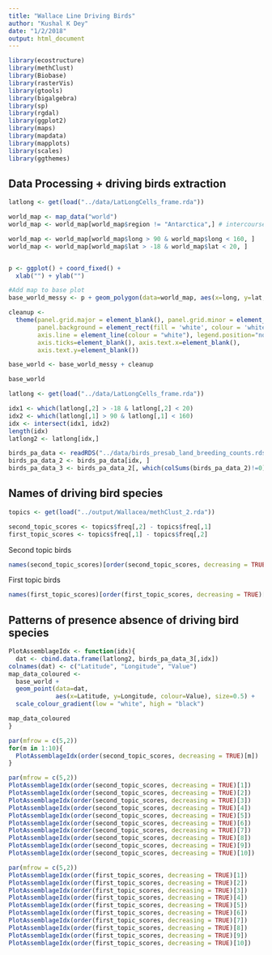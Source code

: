 ```yaml
---
title: "Wallace Line Driving Birds"
author: "Kushal K Dey"
date: "1/2/2018"
output: html_document
---
```


```r
library(ecostructure)
library(methClust)
library(Biobase)
library(rasterVis)
library(gtools)
library(bigalgebra)
library(sp)
library(rgdal)
library(ggplot2)
library(maps)
library(mapdata)
library(mapplots)
library(scales)
library(ggthemes)

```

## Data Processing + driving birds extraction

```r
latlong <- get(load("../data/LatLongCells_frame.rda"))
```

```r
world_map <- map_data("world")
world_map <- world_map[world_map$region != "Antarctica",] # intercourse antarctica

world_map <- world_map[world_map$long > 90 & world_map$long < 160, ]
world_map <- world_map[world_map$lat > -18 & world_map$lat < 20, ]


p <- ggplot() + coord_fixed() +
  xlab("") + ylab("")

#Add map to base plot
base_world_messy <- p + geom_polygon(data=world_map, aes(x=long, y=lat, group=group), colour="light green", fill="light green")

cleanup <- 
  theme(panel.grid.major = element_blank(), panel.grid.minor = element_blank(), 
        panel.background = element_rect(fill = 'white', colour = 'white'), 
        axis.line = element_line(colour = "white"), legend.position="none",
        axis.ticks=element_blank(), axis.text.x=element_blank(),
        axis.text.y=element_blank())

base_world <- base_world_messy + cleanup

base_world

```

```r
latlong <- get(load("../data/LatLongCells_frame.rda"))
```

```r
idx1 <- which(latlong[,2] > -18 & latlong[,2] < 20)
idx2 <- which(latlong[,1] > 90 & latlong[,1] < 160)
idx <- intersect(idx1, idx2)
length(idx)
latlong2 <- latlong[idx,]
```

```r
birds_pa_data <- readRDS("../data/birds_presab_land_breeding_counts.rds")
birds_pa_data_2 <- birds_pa_data[idx, ]
birds_pa_data_3 <- birds_pa_data_2[, which(colSums(birds_pa_data_2)!=0)]
```


## Names of driving bird species

```r
topics <- get(load("../output/Wallacea/methClust_2.rda"))
```

```r
second_topic_scores <- topics$freq[,2] - topics$freq[,1]
first_topic_scores <- topics$freq[,1] - topics$freq[,2]
```

Second topic birds 

```r
names(second_topic_scores)[order(second_topic_scores, decreasing = TRUE)[1:10]]

```

First topic birds 

```r
names(first_topic_scores)[order(first_topic_scores, decreasing = TRUE)[1:10]]
```

## Patterns of presence absence of driving bird species

```r
PlotAssemblageIdx <- function(idx){
  dat <- cbind.data.frame(latlong2, birds_pa_data_3[,idx])
colnames(dat) <- c("Latitude", "Longitude", "Value")
map_data_coloured <- 
  base_world +
  geom_point(data=dat, 
             aes(x=Latitude, y=Longitude, colour=Value), size=0.5) +
  scale_colour_gradient(low = "white", high = "black") 

map_data_coloured
}

```

```r
par(mfrow = c(5,2))
for(m in 1:10){
  PlotAssemblageIdx(order(second_topic_scores, decreasing = TRUE)[m])
}
```

```r
par(mfrow = c(5,2))
PlotAssemblageIdx(order(second_topic_scores, decreasing = TRUE)[1])
PlotAssemblageIdx(order(second_topic_scores, decreasing = TRUE)[2])
PlotAssemblageIdx(order(second_topic_scores, decreasing = TRUE)[3])
PlotAssemblageIdx(order(second_topic_scores, decreasing = TRUE)[4])
PlotAssemblageIdx(order(second_topic_scores, decreasing = TRUE)[5])
PlotAssemblageIdx(order(second_topic_scores, decreasing = TRUE)[6])
PlotAssemblageIdx(order(second_topic_scores, decreasing = TRUE)[7])
PlotAssemblageIdx(order(second_topic_scores, decreasing = TRUE)[8])
PlotAssemblageIdx(order(second_topic_scores, decreasing = TRUE)[9])
PlotAssemblageIdx(order(second_topic_scores, decreasing = TRUE)[10])
```

```r
par(mfrow = c(5,2))
PlotAssemblageIdx(order(first_topic_scores, decreasing = TRUE)[1])
PlotAssemblageIdx(order(first_topic_scores, decreasing = TRUE)[2])
PlotAssemblageIdx(order(first_topic_scores, decreasing = TRUE)[3])
PlotAssemblageIdx(order(first_topic_scores, decreasing = TRUE)[4])
PlotAssemblageIdx(order(first_topic_scores, decreasing = TRUE)[5])
PlotAssemblageIdx(order(first_topic_scores, decreasing = TRUE)[6])
PlotAssemblageIdx(order(first_topic_scores, decreasing = TRUE)[7])
PlotAssemblageIdx(order(first_topic_scores, decreasing = TRUE)[8])
PlotAssemblageIdx(order(first_topic_scores, decreasing = TRUE)[9])
PlotAssemblageIdx(order(first_topic_scores, decreasing = TRUE)[10])
```

